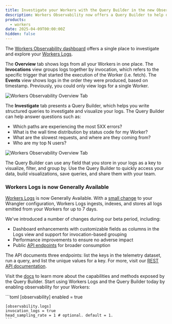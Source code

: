 ```yaml
---
title: Investigate your Workers with the Query Builder in the new Observability dashboard
description: Workers Observability now offers a Query Builder to help developers construct structured queries to investigate their telemtry data.
products:
  - workers
date: 2025-04-09T00:00:00Z
hidden: false
---
```



The [Workers Observability dashboard](https://dash.cloudflare.com/?to=/:account/workers-and-pages/observability/) offers a single place to investigate and explore your [Workers Logs](/workers/observability/logs/workers-logs).

The **Overview** tab shows logs from all your Workers in one place. The **Invocations** view groups logs together by invocation, which refers to the specific trigger that started the execution of the Worker (i.e. fetch). The **Events** view shows logs in the order they were produced, based on timestamp. Previously, you could only view logs for a single Worker.

![Workers Observability Overview Tab](src/assets/images/changelog/workers/observability/2025-04-09-workers-observability-overview.png)

The **Investigate** tab presents a Query Builder, which helps you write structured queries to investigate and visualize your logs. The Query Builder can help answer questions such as:
- Which paths are experiencing the most 5XX errors?
- What is the wall time distribution by status code for my Worker?
- What are the slowest requests, and where are they coming from?
- Who are my top N users? 

![Workers Observability Overview Tab](src/assets/images/changelog/workers/observability/2025-04-09-query-builder.png)

The Query Builder can use any field that you store in your logs as a key to visualize, filter, and group by. Use the Query Builder to quickly access your data, build visualizations, save queries, and share them with your team. 

### Workers Logs is now Generally Available

[Workers Logs](/workers/observability/logs/workers-logs) is now Generally Available. With a [small change](/workers/observability/logs/workers-logs/#enable-workers-logs) to your Wrangler configuration, Workers Logs ingests, indexes, and stores all logs emitted from your Workers for up to 7 days.

We've introduced a number of changes during our beta period, including:
- Dashboard enhancements with customizable fields as columns in the Logs view and support for invocation-based grouping
- Performance improvements to ensure no adverse impact
- Public [API endpoints](https://developers.cloudflare.com/api/resources/workers/subresources/observability/) for broader consumption

The API documents three endpoints: list the keys in the telemetry dataset, run a query, and list the unique values for a key. For more, visit our [REST API documentation](https://developers.cloudflare.com/api/resources/workers/subresources/observability/).

Visit the [docs](/workers/observability/query-builder) to learn more about the capabilities and methods exposed by the Query Builder. Start using Workers Logs and the Query Builder today by enabling observability for your Workers:

<WranglerConfig>
	```toml
	[observability]
	enabled = true

	[observability.logs]
	invocation_logs = true
	head_sampling_rate = 1 # optional. default = 1.
	```
</WranglerConfig>
